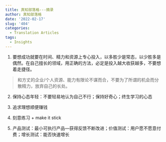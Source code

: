 ```yaml
---
title: 真知部落格---摘录
author: 真知部落格
date: '2022-02-17'
slug: '404'
categories:
  - Translation Articles
tags:
  - Insights
---
```



1. 要想成功就要在时间、精力和资源上专心投入，以多胜少是常态，以少胜多是偶然。在自己擅长的领域，用正确的方法，必定是投入越大收获越多，不要想着走捷径。

>和方丈的企业/个人资源、能力有限论不谋而合，不要为了所谓的机会而分散精力，放弃自己的长处。

2. 保持心态年轻：不要轻易地认为自己不行；保持好奇心；终生学习的心态

3. 追求理想顺便赚钱

4. 刻意练习 + make it stick

5. 产品测试：最小可执行产品---获得反馈不断改进；价值测试：用户愿不愿意付费；增长测试：能否快速增长